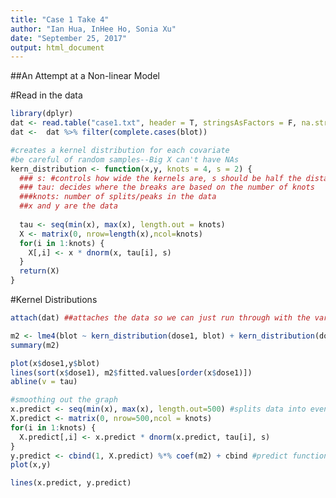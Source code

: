 ```yaml
---
title: "Case 1 Take 4"
author: "Ian Hua, InHee Ho, Sonia Xu"
date: "September 25, 2017"
output: html_document
---
```


##An Attempt at a Non-linear Model

#Read in the data
```r
library(dplyr)
dat <- read.table("case1.txt", header = T, stringsAsFactors = F, na.strings = ".", colClasses=c("character","character","numeric","numeric","numeric","numeric","numeric","numeric"))
dat <-  dat %>% filter(complete.cases(blot)) 
```

```r
#creates a kernel distribution for each covariate
#be careful of random samples--Big X can't have NAs
kern_distribution <- function(x,y, knots = 4, s = 2) {
  ### s: #controls how wide the kernels are, s should be half the distance between two knots 
  ### tau: decides where the breaks are based on the number of knots
  ###knots: number of splits/peaks in the data
  ##x and y are the data
  
  tau <- seq(min(x), max(x), length.out = knots)
  X <- matrix(0, nrow=length(x),ncol=knots)
  for(i in 1:knots) {
    X[,i] <- x * dnorm(x, tau[i], s)
  }
  return(X)
}
```
#Kernel Distributions
```r

attach(dat) ##attaches the data so we can just run through with the variable names

m2 <- lme4(blot ~ kern_distribution(dose1, blot) + kern_distribution(dose2, blot) + kern_distribution(body, blot), data = dat) #X + Z + R + S + random effect
summary(m2)

plot(x$dose1,y$blot)
lines(sort(x$dose1), m2$fitted.values[order(x$dose1)])
abline(v = tau)

#smoothing out the graph
x.predict <- seq(min(x), max(x), length.out=500) #splits data into event little groups
X.predict <- matrix(0, nrow=500,ncol = knots)
for(i in 1:knots) {
  X.predict[,i] <- x.predict * dnorm(x.predict, tau[i], s)
}
y.predict <- cbind(1, X.predict) %*% coef(m2) + cbind #predict function is easier // but cbind(X.predicts)
plot(x,y)

lines(x.predict, y.predict)

```